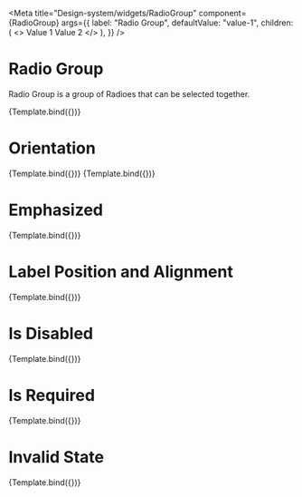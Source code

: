 

<Meta
  title="Design-system/widgets/RadioGroup"
  component={RadioGroup}
  args={{
    label: "Radio Group",
    defaultValue: "value-1",
    children: (
      <>
        <Radio value="value-1">Value 1</Radio>
        <Radio value="value-2">Value 2</Radio>
      </>
    ),
  }}
/>


# Radio Group

Radio Group is a group of Radioes that can be selected together.

<Canvas>
  <Story name="Radio Group">{Template.bind({})}</Story>
</Canvas>

<ArgsTable story="Radio Group" of={RadioGroup} />

# Orientation

<Canvas>
  <Story
    args={{
      orientation: "vertical",
    }}
    name="Orientation - Vertical"
  >
    {Template.bind({})}
  </Story>
  <Story
    args={{
      orientation: "horizontal",
    }}
    name="Orientation - Horizontal"
  >
    {Template.bind({})}
  </Story>
</Canvas>

# Emphasized

<Canvas>
  <Story
    args={{
      isEmphasized: true,
    }}
    name="Is Emphasised"
  >
    {Template.bind({})}
  </Story>
</Canvas>

# Label Position and Alignment

<Canvas>
  <Story
    args={{
      labelPosition: "side",
      labelWidth: "100px",
      errorMessage: "This is a description",
    }}
    name="Label Position - Side"
  >
    {Template.bind({})}
  </Story>
</Canvas>

# Is Disabled

<Canvas>
  <Story
    args={{
      isDisabled: true,
    }}
    name="Is Disabled"
  >
    {Template.bind({})}
  </Story>
</Canvas>

# Is Required

<Canvas>
  <Story
    args={{
      isRequired: true,
    }}
    name="Is Required"
  >
    {Template.bind({})}
  </Story>
</Canvas>

# Invalid State

<Canvas>
  <Story
    args={{
      validationState: "invalid",
      errorMessage: "This is a error message",
    }}
    name="Invalid State"
  >
    {Template.bind({})}
  </Story>
</Canvas>
